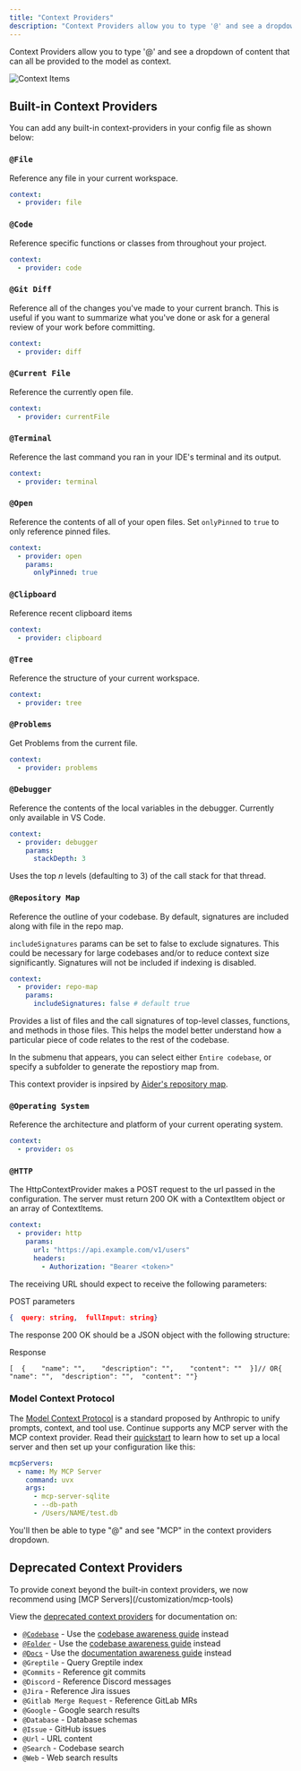 ```yaml
---
title: "Context Providers"
description: "Context Providers allow you to type '@' and see a dropdown of content that can all be provided to the model as context."
---
```


Context Providers allow you to type '@' and see a dropdown of content that can all be provided to the model as context.

![Context Items](/images/customize/images/context-provider-example-0c96ff77286fa970b23dddfdc1fa986a.png)

## Built-in Context Providers

You can add any built-in context-providers in your config file as shown below:

### `@File`

Reference any file in your current workspace.

```yaml config.yaml
context:
  - provider: file
```

### `@Code`

Reference specific functions or classes from throughout your project.

```yaml config.yaml
context:
  - provider: code
```

### `@Git Diff`

Reference all of the changes you've made to your current branch. This is useful if you want to summarize what you've done or ask for a general review of your work before committing.

```yaml config.yaml
context:
  - provider: diff
```

### `@Current File`

Reference the currently open file.

```yaml config.yaml
context:
  - provider: currentFile
```

### `@Terminal`

Reference the last command you ran in your IDE's terminal and its output.

```yaml config.yaml
context:
  - provider: terminal
```

### `@Open`

Reference the contents of all of your open files. Set `onlyPinned` to `true` to only reference pinned files.

```yaml config.yaml
context:
  - provider: open
    params:
      onlyPinned: true
```

### `@Clipboard`

Reference recent clipboard items

```yaml config.yaml
context:
  - provider: clipboard
```

### `@Tree`

Reference the structure of your current workspace.

```yaml config.yaml
context:
  - provider: tree
```

### `@Problems`

Get Problems from the current file.

```yaml config.yaml
context:
  - provider: problems
```

### `@Debugger`

Reference the contents of the local variables in the debugger. Currently only available in VS Code.

```yaml config.yaml
context:
  - provider: debugger
    params:
      stackDepth: 3
```

Uses the top _n_ levels (defaulting to 3) of the call stack for that thread.

### `@Repository Map`

Reference the outline of your codebase. By default, signatures are included along with file in the repo map.

`includeSignatures` params can be set to false to exclude signatures. This could be necessary for large codebases and/or to reduce context size significantly. Signatures will not be included if indexing is disabled.

```yaml config.yaml
context:
  - provider: repo-map
    params:
      includeSignatures: false # default true
```

Provides a list of files and the call signatures of top-level classes, functions, and methods in those files. This helps the model better understand how a particular piece of code relates to the rest of the codebase.

In the submenu that appears, you can select either `Entire codebase`, or specify a subfolder to generate the repostiory map from.

This context provider is inpsired by [Aider's repository map](https://aider.chat/2023/10/22/repomap.html).

### `@Operating System`

Reference the architecture and platform of your current operating system.

```yaml config.yaml
context:
  - provider: os
```

### `@HTTP`

The HttpContextProvider makes a POST request to the url passed in the configuration. The server must return 200 OK with a ContextItem object or an array of ContextItems.

```yaml config.yaml
context:
  - provider: http
    params:
      url: "https://api.example.com/v1/users"
      headers:
        - Authorization: "Bearer <token>"
```

The receiving URL should expect to receive the following parameters:

POST parameters

```json
{  query: string,  fullInput: string}
```

The response 200 OK should be a JSON object with the following structure:

Response

```
[  {    "name": "",    "description": "",    "content": ""  }]// OR{  "name": "",  "description": "",  "content": ""}
```

### Model Context Protocol

The [Model Context Protocol](https://modelcontextprotocol.io/introduction) is a standard proposed by Anthropic to unify prompts, context, and tool use. Continue supports any MCP server with the MCP context provider. Read their [quickstart](https://modelcontextprotocol.io/quickstart) to learn how to set up a local server and then set up your configuration like this:

```yaml config.yaml
mcpServers:
  - name: My MCP Server
    command: uvx
    args:
      - mcp-server-sqlite
      - --db-path
      - /Users/NAME/test.db
```

You'll then be able to type "@" and see "MCP" in the context providers dropdown.

## Deprecated Context Providers

<Note>
  To provide conext beyond the built-in context providers, we now recommend
  using [MCP Servers](/customization/mcp-tools)
</Note>

View the [deprecated context providers](/reference/deprecated-context-providers) for documentation on:

- [`@Codebase`](/reference/deprecated-codebase) - Use the [codebase awareness guide](/guides/codebase-documentation-awareness) instead
- [`@Folder`](/reference/deprecated-codebase) - Use the [codebase awareness guide](/guides/codebase-documentation-awareness) instead
- [`@Docs`](/reference/deprecated-docs) - Use the [documentation awareness guide](/guides/codebase-documentation-awareness) instead
- `@Greptile` - Query Greptile index
- `@Commits` - Reference git commits
- `@Discord` - Reference Discord messages
- `@Jira` - Reference Jira issues
- `@Gitlab Merge Request` - Reference GitLab MRs
- `@Google` - Google search results
- `@Database` - Database schemas
- `@Issue` - GitHub issues
- `@Url` - URL content
- `@Search` - Codebase search
- `@Web` - Web search results

